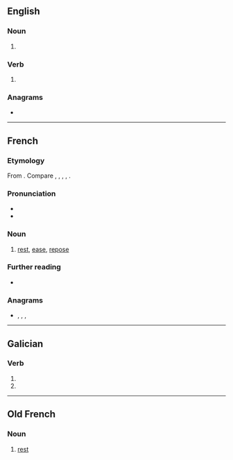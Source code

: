 ==English==

===Noun===
{{head|en|noun form}}

# {{plural of|en|repo}}

===Verb===
{{head|en|verb form}}

# {{en-third-person singular of|repo}}

===Anagrams===
* {{anagrams|en|a=eoprs|OPers.|Peros|Perso-|S'pore|Soper|Spero|opers|pores|poser|preso|pro se|prose|reops|ropes|spore}}

----

==French==

===Etymology===
From {{m|fr|reposer}}. Compare {{cog|ca|repòs}}, {{cog|it|riposo}}, {{cog|es|reposo}}, {{cog|pt|repouso}}, {{cog|ro|repaus}}.

===Pronunciation===
* {{fr-IPA}}
* {{audio|fr|Fr-repos.ogg|audio}}

===Noun===
{{fr-noun|m|-}}

# [[rest]], [[ease]], [[repose]]

===Further reading===
* {{R:TLFi}}

===Anagrams===
* {{l|fr|perso}}, {{l|fr|pores}}, {{l|fr|poser}}, {{l|fr|prose}}

----

==Galician==

===Verb===
{{gl-verb-form}}

# {{inflection of|gl|repoñer||2|s|pres|indc}}
# {{inflection of|gl|repor||2|s|pres|indc}}

----

==Old French==

===Noun===
{{fro-noun|m}}

# [[rest]]